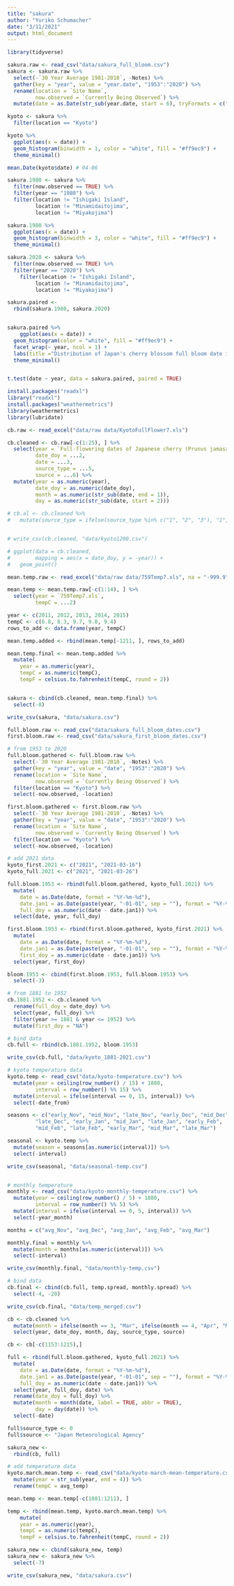 ```yaml
---
title: "sakura"
author: "Yuriko Schumacher"
date: "3/11/2021"
output: html_document
---
```


```r
library(tidyverse)

sakura.raw <- read_csv("data/sakura_full_bloom.csv")
sakura <- sakura.raw %>% 
  select(-`30 Year Average 1981-2010`, -Notes) %>% 
  gather(key = "year", value = "year.date", "1953":"2020") %>% 
  rename(location = `Site Name`,
         now.observed = `Currently Being Observed`) %>% 
  mutate(date = as.Date(str_sub(year.date, start = 6), tryFormats = c("%m-%d", "%m/%d")))

kyoto <- sakura %>% 
  filter(location == "Kyoto") 

kyoto %>% 
  ggplot(aes(x = date)) +
  geom_histogram(binwidth = 1, color = "white", fill = "#ff9ec9") +
  theme_minimal()

mean.Date(kyoto$date) # 04-06

sakura.1980 <- sakura %>% 
  filter(now.observed == TRUE) %>% 
  filter(year == "1980") %>% 
  filter(location != "Ishigaki Island",
         location != "Minamidaitojima",
         location != "Miyakojima")

sakura.1980 %>% 
  ggplot(aes(x = date)) +
  geom_histogram(binwidth = 3, color = "white", fill = "#ff9ec9") +
  theme_minimal()

sakura.2020 <- sakura %>% 
  filter(now.observed == TRUE) %>% 
  filter(year == "2020") %>% 
    filter(location != "Ishigaki Island",
         location != "Minamidaitojima",
         location != "Miyakojima")

sakura.paired <-  
  rbind(sakura.1980, sakura.2020)


sakura.paired %>% 
    ggplot(aes(x = date)) +
  geom_histogram(color = "white", fill = "#ff9ec9") +
  facet_wrap(~ year, ncol = 1) +
  labs(title ="Distribution of Japan's cherry blossom full bloom date in 1980 and 2020") +
  theme_minimal()


t.test(date ~ year, data = sakura.paired, paired = TRUE)

```


```r
install.packages("readxl")
library("readxl")
install.packages("weathermetrics")
library(weathermetrics)
library(lubridate)

cb.raw <- read_excel("data/raw data/KyotoFullFlower7.xls")

cb.cleaned <- cb.raw[-c(1:25), ] %>% 
  select(year = `Full-flowering dates of Japanese cherry (Prunus jamasakura) at Kyoto, Japan. (Latest version, Jun. 12, 2012)`,
         date_doy = ...2,
         date = ...3,
         source_type = ...5,
         source = ...6) %>% 
  mutate(year = as.numeric(year), 
         date_doy = as.numeric(date_doy),
         month = as.numeric(str_sub(date, end = 1)),
         day = as.numeric(str_sub(date, start = 2)))

# cb.al <- cb.cleaned %>% 
#   mutate(source_type = ifelse(source_type %in% c("1", "2", "3"), "1", source_type))


# write_csv(cb.cleaned, "data/kyoto1200.csv")

# ggplot(data = cb.cleaned,
#        mapping = aes(x = date_doy, y = -year)) +
#   geom_point()
```


```r
mean.temp.raw <- read_excel("data/raw data/759Temp7.xls", na = "-999.9")

mean.temp <- mean.temp.raw[-c(1:14), ] %>%
  select(year = `759Temp7.xls`,
         tempC = ...2) 

year <- c(2011, 2012, 2013, 2014, 2015)
tempC <- c(6.8, 8.3, 9.7, 9.0, 9.4)
rows_to_add <- data.frame(year, tempC)

mean.temp.added <- rbind(mean.temp[-1211, ], rows_to_add)

mean.temp.final <- mean.temp.added %>% 
  mutate(
    year = as.numeric(year),
    tempC = as.numeric(tempC),
    tempF = celsius.to.fahrenheit(tempC, round = 2))


sakura <- cbind(cb.cleaned, mean.temp.final) %>% 
  select(-8)

write_csv(sakura, "data/sakura.csv")
```

```r
full.bloom.raw <- read_csv("data/sakura_full_bloom_dates.csv")
first.bloom.raw <- read_csv("data/sakura_first_bloom_dates.csv")

# from 1953 to 2020
full.bloom.gathered <- full.bloom.raw %>% 
  select(-`30 Year Average 1981-2010`, -Notes) %>% 
  gather(key = "year", value = "date", "1953":"2020") %>% 
  rename(location = `Site Name`,
         now.observed = `Currently Being Observed`) %>% 
  filter(location == "Kyoto") %>% 
  select(-now.observed, -location)

first.bloom.gathered <- first.bloom.raw %>% 
  select(-`30 Year Average 1981-2010`, -Notes) %>% 
  gather(key = "year", value = "date", "1953":"2020") %>% 
  rename(location = `Site Name`,
         now.observed = `Currently Being Observed`) %>% 
  filter(location == "Kyoto") %>% 
  select(-now.observed, -location)

# add 2021 data
kyoto_first.2021 <- c("2021", "2021-03-16")
kyoto_full.2021 <- c("2021", "2021-03-26")

full.bloom.1953 <- rbind(full.bloom.gathered, kyoto_full.2021) %>% 
  mutate(
    date = as.Date(date, format = "%Y-%m-%d"),
    date.jan1 = as.Date(paste(year, "-01-01", sep = ""), format = "%Y-%m-%d"),
    full_doy = as.numeric(date - date.jan1)) %>% 
  select(date, year, full_doy)

first.bloom.1953 <- rbind(first.bloom.gathered, kyoto_first.2021) %>% 
  mutate(
    date = as.Date(date, format = "%Y-%m-%d"),
    date.jan1 = as.Date(paste(year, "-01-01", sep = ""), format = "%Y-%m-%d"),
    first_doy = as.numeric(date - date.jan1)) %>% 
  select(year, first_doy)

bloom.1953 <- cbind(first.bloom.1953, full.bloom.1953) %>% 
  select(-3)

# from 1881 to 1952
cb.1881.1952 <- cb.cleaned %>% 
  rename(full_doy = date_doy) %>% 
  select(year, full_doy) %>% 
  filter(year >= 1881 & year <= 1952) %>% 
  mutate(first_doy = "NA")

# bind data
cb.full <- rbind(cb.1881.1952, bloom.1953)

write_csv(cb.full, "data/kyoto_1881-2021.csv")

# kyoto temperature data
kyoto.temp <- read_csv("data/kyoto-temperature.csv") %>% 
  mutate(year = ceiling(row_number() / 15) + 1880,
         interval = row_number() %% 15) %>% 
  mutate(interval = ifelse(interval == 0, 15, interval)) %>% 
  select(-date_from)

seasons <- c("early_Nov", "mid_Nov", "late_Nov", "early_Dec", "mid_Dec",
         "late_Dec", "early_Jan", "mid_Jan", "late_Jan", "early_Feb",
         "mid_Feb", "late_Feb", "early_Mar", "mid_Mar", "late_Mar")

seasonal <- kyoto.temp %>% 
  mutate(season = seasons[as.numeric(interval)]) %>% 
  select(-interval)

write_csv(seasonal, "data/seasonal-temp.csv")


# monthly temperature
monthly <- read_csv("data/kyoto-monthly-temperature.csv") %>% 
  mutate(year = ceiling(row_number() / 5) + 1880,
         interval = row_number() %% 5) %>% 
  mutate(interval = ifelse(interval == 0, 5, interval)) %>% 
  select(-year_month)

months = c("avg_Nov", "avg_Dec", "avg_Jan", "avg_Feb", "avg_Mar")

monthly.final = monthly %>% 
  mutate(month = months[as.numeric(interval)]) %>% 
  select(-interval)

write_csv(monthly.final, "data/monthly-temp.csv")

# bind data
cb.final <- cbind(cb.full, temp.spread, monthly.spread) %>% 
  select(-4, -20)

write_csv(cb.final, "data/temp_merged.csv")
```

```r
cb <- cb.cleaned %>% 
  mutate(month = ifelse(month == 3, "Mar", ifelse(month == 4, "Apr", "May"))) %>% 
  select(year, date_doy, month, day, source_type, source)

cb <- cb[-c(1153:1215),]

full <- rbind(full.bloom.gathered, kyoto_full.2021) %>% 
  mutate(
    date = as.Date(date, format = "%Y-%m-%d"),
    date.jan1 = as.Date(paste(year, "-01-01", sep = ""), format = "%Y-%m-%d"),
    full_doy = as.numeric(date - date.jan1)) %>% 
  select(year, full_doy, date) %>% 
  rename(date_doy = full_doy) %>% 
  mutate(month = month(date, label = TRUE, abbr = TRUE),
         day = day(date)) %>% 
  select(-date)

full$source_type <- 0
full$source <- "Japan Meteorological Agency"

sakura_new <- 
  rbind(cb, full)

# add temperature data
kyoto.march.mean.temp <- read_csv("data/kyoto-march-mean-temperature.csv") %>% 
  mutate(year = str_sub(year, end = 4)) %>% 
  rename(tempC = avg_temp)

mean.temp <- mean.temp[-c(1081:1211), ]

temp <- rbind(mean.temp, kyoto.march.mean.temp) %>% 
    mutate(
    year = as.numeric(year),
    tempC = as.numeric(tempC),
    tempF = celsius.to.fahrenheit(tempC, round = 2))

sakura_new <- cbind(sakura_new, temp) 
sakura_new <- sakura_new %>% 
  select(-7)

write_csv(sakura_new, "data/sakura.csv") 
```

